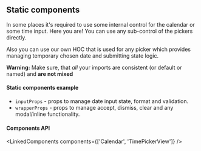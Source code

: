 
<PageMeta title="Static componentes" />

## Static components

In some places it's required to use some internal control for the calendar or some time input. Here you
are! You can use any sub-control of the pickers directly.

<Ad />

Also you can use our own HOC that is used for any picker which provides managing temporary
chosen date and submitting state logic.

**Warning:** Make sure, that *all* your imports are consistent (or default or named) and **are not mixed**

#### Static components example

* `inputProps` - props to manage date input state, format and validation.
* `wrapperProps` - props to manage accept, dismiss, clear and any modal/inline functionality.

<Example source={StaticComponents} />

#### Components API

<LinkedComponents components={['Calendar', 'TimePickerView']} />
